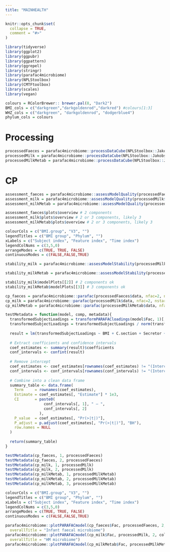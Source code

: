 ```yaml
---
title: "MAINHEALTH"
---
```


```r
knitr::opts_chunk$set(
  collapse = TRUE,
  comment = "#>"
)
```

```r
library(tidyverse)
library(ggplot2)
library(ggpubr)
library(ggpattern)
library(ggrepel)
library(stringr)
library(parafac4microbiome)
library(NPLStoolbox)
library(CMTFtoolbox)
library(scales)
library(vegan)
```

```r
colours = RColorBrewer:: brewer.pal(8, "Dark2")
BMI_cols = c("darkgreen","darkgoldenrod","darkred") #colours[1:3]
WHZ_cols = c("darkgreen", "darkgoldenrod", "dodgerblue4")
phylum_cols = colours
```

# Processing
```r
processedFaeces = parafac4microbiome::processDataCube(NPLStoolbox::Jakobsen2025$faeces, sparsityThreshold = 0.75, centerMode=1, scaleMode=2)
processedMilk = parafac4microbiome::processDataCube(NPLStoolbox::Jakobsen2025$milkMicrobiome, sparsityThreshold=0.85, centerMode=1, scaleMode=2)
processedMilkMetab = parafac4microbiome::processDataCube(NPLStoolbox::Jakobsen2025$milkMetabolomics, CLR=FALSE, centerMode=1, scaleMode=2)
```

# CP
```r
assessment_faeces = parafac4microbiome::assessModelQuality(processedFaeces$data, numRepetitions = 5, numCores = 10)
assessment_milk = parafac4microbiome::assessModelQuality(processedMilk$data, numRepetitions = 10, numCores = 10)
assessment_milkMetab = parafac4microbiome::assessModelQuality(processedMilkMetab$data, numRepetitions = 10, numCores = 10)

assessment_faeces$plots$overview # 2 components
assessment_milk$plots$overview # 2 or 3 components, likely 3
assessment_milkMetab$plots$overview # 2 or 3 components, likely 3
```

```r
colourCols = c("BMI.group", "V3", "")
legendTitles = c("BMI group", "Phylum", "")
xLabels = c("Subject index", "Feature index", "Time index")
legendColNums = c(3,5,0)
arrangeModes = c(TRUE, TRUE, FALSE)
continuousModes = c(FALSE,FALSE,TRUE)

stability_milk = parafac4microbiome::assessModelStability(processedMilk, maxNumComponents=3, numFolds=10, colourCols=colourCols, legendTitles=legendTitles, xLabels = xLabels, legendColNums=legendColNums, arrangeModes=arrangeModes, numCores=parallel::detectCores())

stability_milkMetab = parafac4microbiome::assessModelStability(processedMilkMetab, maxNumComponents=3, numFolds=10, colourCols=c("BMI.group", "Class", ""), legendTitles=c("BMI group", "Class", ""), xLabels = xLabels, legendColNums=legendColNums, arrangeModes=arrangeModes, numCores=parallel::detectCores())

stability_milk$modelPlots[[2]] # 2 components ok
stability_milkMetab$modelPlots[[3]] # 3 components ok
```

```r
cp_faeces = parafac4microbiome::parafac(processedFaeces$data, nfac=2, nstart = 100)
cp_milk = parafac4microbiome::parafac(processedMilk$data, nfac=2, nstart = 100)
cp_milkMetab = parafac4microbiome::parafac(processedMilkMetab$data, nfac=3, nstart = 100)
```

```r
testMetadata = function(model, comp, metadata){
  transformedSubjectLoadings = transformPARAFACloadings(model$Fac, 1)[,comp]
  transformedSubjectLoadings = transformedSubjectLoadings / norm(transformedSubjectLoadings, "2")
  
  result = lm(transformedSubjectLoadings ~ BMI + C.section + Secretor + Lewis + whz.6m, data=metadata$mode1)
  
  # Extract coefficients and confidence intervals
  coef_estimates <- summary(result)$coefficients
  conf_intervals <- confint(result)
  
  # Remove intercept
  coef_estimates <- coef_estimates[rownames(coef_estimates) != "(Intercept)", ]
  conf_intervals <- conf_intervals[rownames(conf_intervals) != "(Intercept)", ]
  
  # Combine into a clean data frame
  summary_table <- data.frame(
    Term     = rownames(coef_estimates),
    Estimate = coef_estimates[, "Estimate"] * 1e3,
    CI       = paste0(
                 conf_intervals[, 1], " – ",
                 conf_intervals[, 2]
               ),
    P_value  = coef_estimates[, "Pr(>|t|)"],
    P_adjust = p.adjust(coef_estimates[, "Pr(>|t|)"], "BH"),
    row.names = NULL
  )
  
  return(summary_table)
}

testMetadata(cp_faeces, 1, processedFaeces)
testMetadata(cp_faeces, 2, processedFaeces)
testMetadata(cp_milk, 1, processedMilk)
testMetadata(cp_milk, 2, processedMilk)
testMetadata(cp_milkMetab, 1, processedMilkMetab)
testMetadata(cp_milkMetab, 2, processedMilkMetab)
testMetadata(cp_milkMetab, 3, processedMilkMetab)
```
```r
colourCols = c("BMI.group", "V3", "")
legendTitles = c("BMI group", "Phylum", "")
xLabels = c("Subject index", "Feature index", "Time index")
legendColNums = c(3,5,0)
arrangeModes = c(TRUE, TRUE, FALSE)
continuousModes = c(FALSE,FALSE,TRUE)

parafac4microbiome::plotPARAFACmodel(cp_faeces$Fac, processedFaeces, 2, colourCols, legendTitles, xLabels, legendColNums, arrangeModes, continuousModes,
  overallTitle = "Infant faecal microbiome")
parafac4microbiome::plotPARAFACmodel(cp_milk$Fac, processedMilk, 2, colourCols, legendTitles, xLabels, legendColNums, arrangeModes, continuousModes,
  overallTitle = "HM microbiome")
parafac4microbiome::plotPARAFACmodel(cp_milkMetab$Fac, processedMilkMetab, 3, colourCols, legendTitles, xLabels, legendColNums, arrangeModes, continuousModes, overallTitle = "HM metabolome")
```
